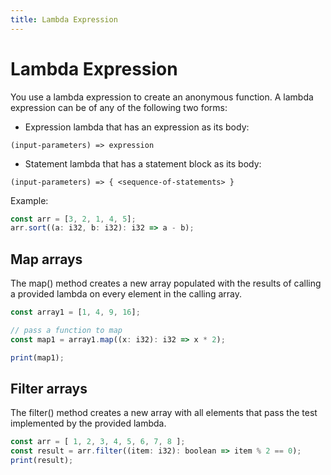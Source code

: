 ```yaml
---
title: Lambda Expression
---
```


# Lambda Expression

You use a lambda expression to create an anonymous function.
A lambda expression can be of any of the following two forms:

- Expression lambda that has an expression as its body:

```text
(input-parameters) => expression
```

- Statement lambda that has a statement block as its body:

```text
(input-parameters) => { <sequence-of-statements> }
```

Example:

```js
const arr = [3, 2, 1, 4, 5];
arr.sort((a: i32, b: i32): i32 => a - b);
```

## Map arrays

The map() method creates a new array populated with the results of calling a provided lambda on every element in the calling array.

```js
const array1 = [1, 4, 9, 16];

// pass a function to map
const map1 = array1.map((x: i32): i32 => x * 2);

print(map1);
```

## Filter arrays

The filter() method creates a new array with all elements that pass the test implemented by the provided lambda.

```js
const arr = [ 1, 2, 3, 4, 5, 6, 7, 8 ];
const result = arr.filter((item: i32): boolean => item % 2 == 0);
print(result);
```
